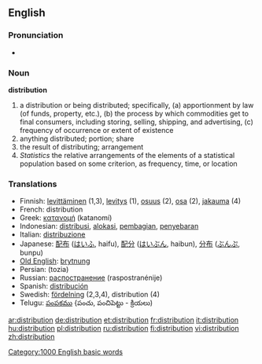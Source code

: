==English==

===Pronunciation===
*{{audio|en-us-distribution.ogg|Audio (US)}}

=== Noun ===
'''distribution'''

# a distribution or being distributed; specifically, (a) apportionment by law (of funds, property, etc.), (b) the process by which commodities get to final consumers, including storing, selling, shipping, and advertising, (c) frequency of occurrence or extent of existence
# anything distributed; portion; share
# the result of distributing; arrangement
# ''Statistics'' the relative arrangements of the elements of a statistical population based on some criterion, as frequency, time, or location

=== Translations ===
*Finnish: [[levittäminen]] (1,3), [[levitys]] (1), [[osuus]] (2), [[osa#Finnish|osa]] (2), [[jakauma]] (4)
*French: distribution {{f}}
*Greek: [[κατανομή]] (katanomí) {{f}}
*Indonesian: [[distribusi]], [[alokasi]], [[bagi|pembagian]], [[sebar|penyebaran]]
*Italian: [[distribuzione]] {{f}}
*Japanese: [[配布]] ([[はいふ]], haifu), [[配分]] ([[はいぶん]], haibun), [[分布]] ([[ぶんぷ]], bunpu)
*[[Old English]]: [[brytnung]] {{f}}
*Persian: {{FAchar|[[توزیع]]}} (tozia)
*Russian: [[распостранение]] (raspostranénije) {{n}}
*Spanish: [[distribución]] {{f}}
*Swedish: [[fördelning]] (2,3,4), distribution (4)
*Telugu: [[పంపకము]] {పంచు, పంచిపెట్టు - క్రియలు)

[[Category:1000 English basic words]]

[[ar:distribution]]
[[de:distribution]]
[[et:distribution]]
[[fr:distribution]]
[[it:distribution]]
[[hu:distribution]]
[[pl:distribution]]
[[ru:distribution]]
[[fi:distribution]]
[[vi:distribution]]
[[zh:distribution]]